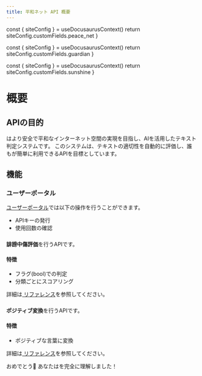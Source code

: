 ```yaml
---
title: 平和ネット API 概要
---
```



  const { siteConfig } = useDocusaurusContext()
  return siteConfig.customFields.peace_net
}

  const { siteConfig } = useDocusaurusContext()
  return siteConfig.customFields.guardian
}

  const { siteConfig } = useDocusaurusContext()
  return siteConfig.customFields.sunshine
}

# <ApiName /> 概要

## APIの目的

<ApiName />はより安全で平和なインターネット空間の実現を目指し、AIを活用したテキスト判定システムです。
このシステムは、テキストの適切性を自動的に評価し、誰もが簡単に利用できるAPIを目標としています。

## 機能

### ユーザーポータル

<a href="https://peeace.net" target="_blank">ユーザーポータル</a>では以下の操作を行うことができます。

- APIキーの発行
- 使用回数の確認

### <GuardianApiName />

**誹謗中傷評価**を行うAPIです。

#### 特徴

- フラグ(bool)での判定
- 分類ごとにスコアリング

詳細は[<GuardianApiName /> リファレンス](./features/guardians.md)を参照してください。

### <SunshineApiName />

**ポジティブ変換**を行うAPIです。

#### 特徴

- ポジティブな言葉に変換

詳細は[<SunshineApiName /> リファレンス](./features/sunshine.md)を参照してください。

おめでとう:tada: あなたは<ApiName />を完全に理解しました！
